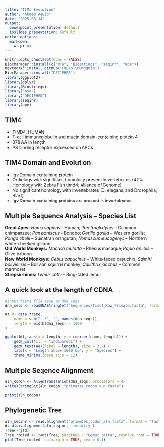 ```yaml
---
title: "TIMs Evolution"
author: "Ahmed Aquib"
date: "2025-08-14"
output:
  powerpoint_presentation: default
  ioslides_presentation: default
editor_options: 
  markdown: 
    wrap: 64
---
```


```r
knitr::opts_chunk$set(echo = FALSE)
BiocManager::install(c("msa", "Biostrings", "seqinr", "ape"))
devtools::install_github("YuLab-SMU/ggmsa")
BiocManager::install("DECIPHER")
library(ggplot2)
library(dplyr)
library(Biostrings)
library("msa")
library("DECIPHER")
library(seqinr)
library(ape)
```

## TIM4

-   TIMD4_HUMAN
-   T-cell immunoglobulin and mucin domain-containing protein 4
-   378 AA in length
-   PS binding receptor expressed on APCs

## TIM4 Domain and Evolution

-   Igv Domain containing protein
-   Orthologs with significant homology present in vertebrates (42%
    Homology with Zebra Fish timd4; Alliance of Genome)
-   No significant homology with invertebrates (C. elegans, and
    Drosophila; Blast)
-   Igv Domain containing proteins are present in invertebrates

## Multiple Sequence Analysis – Species List

**Great Apes:** *Homo sapiens* – Human; *Pan troglodytes* – Common
chimpanzee; *Pan paniscus* – Bonobo; *Gorilla gorilla* – Western
gorilla; *Pongo abelii* – Sumatran orangutan; *Nomascus leucogenys* –
Northern white-cheeked gibbon\
**Old World Monkeys:** *Macaca mulatta* – Rhesus macaque; *Papio anubis*
– Olive baboon\
**New World Monkeys:** *Cebus capucinus* – White-faced capuchin;
*Saimiri boliviensis* – Bolivian squirrel monkey; *Callithrix jacchus* –
Common marmoset\
**Strepsirrhines:** *Lemur catta* – Ring-tailed lemur

## A quick look at the length of CDNA

```r
#Input fasta file save as dna_seqs
dna_seqs <- readDNAStringSet("Sequences/Timd4_Raw_Primate.fasta", format = "fasta")

df <- data.frame(
    name = sub(" .*", "", names(dna_seqs)),
    length = width(dna_seqs) - 1000
)

ggplot(df, aes(x = length, y = reorder(name, length))) +
    geom_col(fill = "indianred1") +
    geom_text(aes(label = length), size = 3.5) + 
    labs(x = "Length above 1000 bp", y = "Species") +
    theme_minimal(base_size = 12)

```

## Multiple Seqence Alignment

```r
aln_codon <- AlignTranslation(dna_seqs, processors = 4)
writeXStringSet(aln_codon, "primates_codon_aln.fasta")
```

```r
print(aln_codon)
```
## Phylogenetic Tree

```r
aln_seqinr <- read.alignment("primates_codon_aln.fasta", format = "fasta")
d<-dist.alignment(aln_seqinr, "identity")
Tree<-nj(d)
Tree_rooted <- root(Tree, outgroup = "Lemur_catta", resolve.root = TRUE)
plot(Tree_rooted, no.margin = TRUE, cex = 0.9)

```


